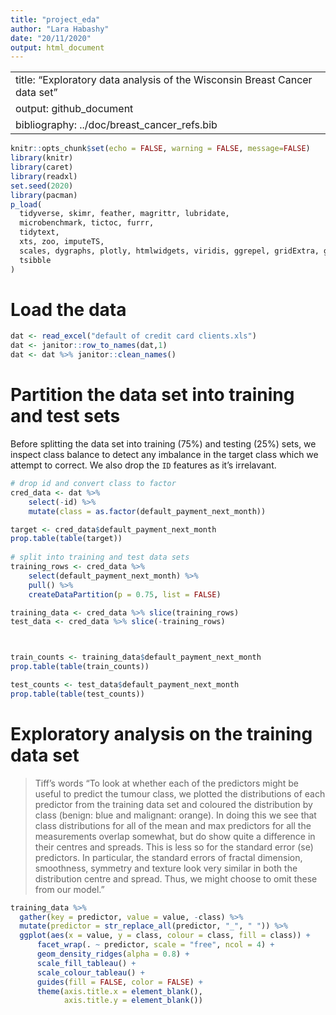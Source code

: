 ```yaml
---
title: "project_eda"
author: "Lara Habashy"
date: "20/11/2020"
output: html_document
---
```

---
title: "Exploratory data analysis of the Wisconsin Breast Cancer data set"
output: github_document
bibliography: ../doc/breast_cancer_refs.bib
---

```r
knitr::opts_chunk$set(echo = FALSE, warning = FALSE, message=FALSE)
library(knitr)
library(caret)
library(readxl)
set.seed(2020)
library(pacman)
p_load(
  tidyverse, skimr, feather, magrittr, lubridate,
  microbenchmark, tictoc, furrr,
  tidytext,
  xts, zoo, imputeTS,
  scales, dygraphs, plotly, htmlwidgets, viridis, ggrepel, gridExtra, ggthemes,
  tsibble
)
```

# Load the data
```r
dat <- read_excel("default of credit card clients.xls")
dat <- janitor::row_to_names(dat,1)
dat <- dat %>% janitor::clean_names()
```


# Partition the data set into training and test sets

Before splitting the data set into training (75%) and testing (25%) sets, we inspect class balance to detect any imbalance in the target class which we attempt to correct. We also drop the `ID` features as it's irrelavant.

```r
# drop id and convert class to factor
cred_data <- dat %>% 
    select(-id) %>% 
    mutate(class = as.factor(default_payment_next_month))

target <- cred_data$default_payment_next_month
prop.table(table(target)) 
  
# split into training and test data sets
training_rows <- cred_data %>% 
    select(default_payment_next_month) %>% 
    pull() %>%
    createDataPartition(p = 0.75, list = FALSE)

training_data <- cred_data %>% slice(training_rows)
test_data <- cred_data %>% slice(-training_rows)



train_counts <- training_data$default_payment_next_month
prop.table(table(train_counts)) 

test_counts <- test_data$default_payment_next_month
prop.table(table(test_counts)) 
```


# Exploratory analysis on the training data set

> Tiff's words "To look at whether each of the predictors might be useful to predict the tumour class, we plotted the distributions of each predictor from the training data set and coloured the distribution by class (benign: blue and malignant: orange). In doing this we see that class distributions for all of the mean and max predictors for all the measurements overlap somewhat, but do show quite a difference in their centres and spreads. This is less so for the standard error (se) predictors. In particular, the standard errors of fractal dimension, smoothness, symmetry and texture look very similar in both the distribution centre and spread. Thus, we might choose to omit these from our model."

```r
training_data %>% 
  gather(key = predictor, value = value, -class) %>% 
  mutate(predictor = str_replace_all(predictor, "_", " ")) %>% 
  ggplot(aes(x = value, y = class, colour = class, fill = class)) +
      facet_wrap(. ~ predictor, scale = "free", ncol = 4) +
      geom_density_ridges(alpha = 0.8) +
      scale_fill_tableau() +
      scale_colour_tableau() +
      guides(fill = FALSE, color = FALSE) +
      theme(axis.title.x = element_blank(),
            axis.title.y = element_blank())
```

